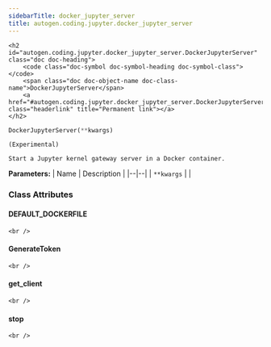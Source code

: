 ```yaml
---
sidebarTitle: docker_jupyter_server
title: autogen.coding.jupyter.docker_jupyter_server
---
```


    <h2 id="autogen.coding.jupyter.docker_jupyter_server.DockerJupyterServer" class="doc doc-heading">
        <code class="doc-symbol doc-symbol-heading doc-symbol-class"></code>
        <span class="doc doc-object-name doc-class-name">DockerJupyterServer</span>
        <a href="#autogen.coding.jupyter.docker_jupyter_server.DockerJupyterServer" class="headerlink" title="Permanent link"></a>
    </h2>

```python
DockerJupyterServer(**kwargs)
```

    (Experimental)
    
    Start a Jupyter kernel gateway server in a Docker container.

<b>Parameters:</b>
| Name | Description |
|--|--|
| `**kwargs` |  |

### Class Attributes

<code class="doc-symbol doc-symbol-heading doc-symbol-attribute"></code>
#### DEFAULT_DOCKERFILE
<a href="#autogen.coding.jupyter.docker_jupyter_server.DockerJupyterServer.DEFAULT_DOCKERFILE" class="headerlink" title="Permanent link"></a>

    <br />

<code class="doc-symbol doc-symbol-heading doc-symbol-attribute"></code>
#### GenerateToken
<a href="#autogen.coding.jupyter.docker_jupyter_server.DockerJupyterServer.GenerateToken" class="headerlink" title="Permanent link"></a>

    <br />

<code class="doc-symbol doc-symbol-heading doc-symbol-attribute"></code>
#### get_client
<a href="#autogen.coding.jupyter.docker_jupyter_server.DockerJupyterServer.get_client" class="headerlink" title="Permanent link"></a>

    <br />

<code class="doc-symbol doc-symbol-heading doc-symbol-attribute"></code>
#### stop
<a href="#autogen.coding.jupyter.docker_jupyter_server.DockerJupyterServer.stop" class="headerlink" title="Permanent link"></a>

    <br />